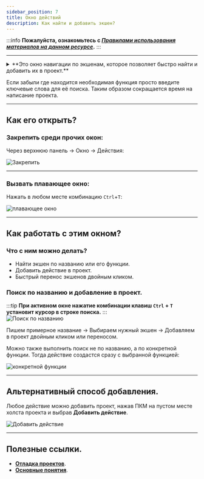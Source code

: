 ```yaml
---
sidebar_position: 7
title: Окно действий
description: Как найти и добавить экшен?
---  
```

:::info **Пожалуйста, ознакомьтесь с [*Правилами использования материалов на данном ресурсе*](../../Disclaimer).**
:::
_______________________________________________

<details>
<summary>**Это окно навигации по экшенам, которое позволяет быстро найти и добавить их в проект.**</summary>
<!--All you need is a blank line-->

    ![Окно действий](./assets/Work_with_Action/Work_with_Action_pic1.png) 
</details>  

Если забыли где находится необходимая функция просто введите ключевые слова для её поиска. Таким образом сокращается время на написание проекта.
_______________________________________________ 
## Как его открыть?  
### Закрепить среди прочих окон:  
Через верхнюю панель → Окно → Действия:  

![Закрепить](./assets/Work_with_Action/Work_with_Action_pic2.png)  
_______________________________________________ 
### Вызвать плавающее окно:  
Нажать в любом месте комбинацию `Ctrl`+`T`:  

![плавающее окно](./assets/Work_with_Action/Work_with_Action_pic3.png)   
_______________________________________________  
## Как работать с этим окном?  
### Что с ним можно делать?    
- Найти экшен по названию или его функции.  
- Добавить действие в проект.  
- Быстрый перенос экшенов двойным кликом. 
### Поиск по названию и добавление в проект.  
:::tip **При активном окне нажатие комбинации клавиш `Ctrl` + `T` установит курсор в строке поиска.** 
:::  
![Поиск по названию](./assets/Work_with_Action/Work_with_Action_pic4.png)  

Пишем примерное название → Выбираем нужный экшен → Добавляем в проект двойным кликом или переносом.  

Можно также выполнить поиск не по названию, а по конкретной функции. Тогда действие создастся сразу с выбранной функцией:

![конкретной функции](./assets/Work_with_Action/Work_with_Action_pic5.png)   
_______________________________________________ 
## Альтернативный способ добавления.  
Любое действие можно добавить проект, нажав ПКМ на пустом месте холста проекта и выбрав **Добавить действие**.  

![Добавить действие](./assets/Work_with_Action/Work_with_Action_pic6.png)  
_______________________________________________
## Полезные ссылки.  
- [**Отладка проектов**](../Debugging). 
- [**Основные понятия**](../../basicterms).
